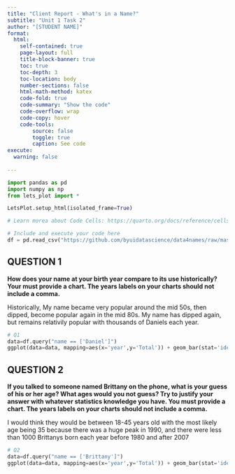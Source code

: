 ```yaml
---
title: "Client Report - What's in a Name?"
subtitle: "Unit 1 Task 2"
author: "[STUDENT NAME]"
format:
  html:
    self-contained: true
    page-layout: full
    title-block-banner: true
    toc: true
    toc-depth: 3
    toc-location: body
    number-sections: false
    html-math-method: katex
    code-fold: true
    code-summary: "Show the code"
    code-overflow: wrap
    code-copy: hover
    code-tools:
        source: false
        toggle: true
        caption: See code
execute: 
  warning: false
    
---
```


```python
import pandas as pd
import numpy as np
from lets_plot import *

LetsPlot.setup_html(isolated_frame=True)
```

```python
# Learn morea about Code Cells: https://quarto.org/docs/reference/cells/cells-jupyter.html

# Include and execute your code here
df = pd.read_csv("https://github.com/byuidatascience/data4names/raw/master/data-raw/names_year/names_year.csv")
```

## QUESTION 1

<!-- Make sure at least one of your charts includes reference marks!! -->

__How does your name at your birth year compare to its use historically? Your must provide a chart. The years labels on your charts should not include a comma.__ 

Historically, My name became very popular around the mid 50s, then dipped, become popular again in the mid 80s. My name has dipped again, but remains relativily popular with thousands of Daniels each year. 

```python
# Q1
data=df.query("name == ['Daniel']")
ggplot(data=data, mapping=aes(x='year',y='Total')) + geom_bar(stat='identity')+scale_x_continuous(limits=[1920,2015],format='d')+geom_vline(xintercept=2003,linetype=5,color='red')+geom_text(x=2002,y=20000,label= "My birth year")

```


## QUESTION 2

__If you talked to someone named Brittany on the phone, what is your guess of his or her age? What ages would you not guess? Try to justify your answer with whatever statistics knowledge you have. You must provide a chart. The years labels on your charts should not include a comma.__  

I would think they would be between 18-45 years old with the most likely age being 35 because there was a huge peak in 1990, and there were less than 1000 Brittanys born each year before 1980 and after 2007

```python
# Q2
data=df.query("name == ['Brittany']")
ggplot(data=data, mapping=aes(x='year',y='Total')) + geom_bar(stat='identity')+scale_x_continuous(limits=[1920,2015],format='d')+geom_vline(xintercept=1980,linetype=5,color='red')+geom_text(x=1981,y=20000,label= "More than 1000 Britanys",angle=90)+geom_vline(xintercept=2007,linetype=5,color='red')+geom_text(x=2006,y=20000,label= "Less than 1000 Britanys",angle=90)

```


<!-- Make sure at least one of your charts includes reference marks!! -->